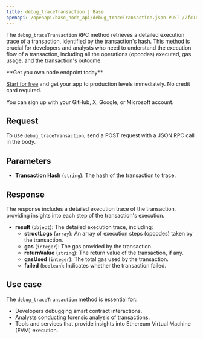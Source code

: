 ---
title: debug_traceTransaction | Base
openapi: /openapi/base_node_api/debug_traceTransaction.json POST /2fc1de7f08c0465f6a28e3c355e0cb14
---

The `debug_traceTransaction` RPC method retrieves a detailed execution trace of a transaction, identified by the transaction's hash. This method is crucial for developers and analysts who need to understand the execution flow of a transaction, including all the operations (opcodes) executed, gas usage, and the transaction's outcome.

<Check>
**Get you own node endpoint today**

[Start for free](https://console.chainstack.com/) and get your app to production levels immediately. No credit card required.

You can sign up with your GitHub, X, Google, or Microsoft account.
</Check>


## Request

To use `debug_traceTransaction`, send a POST request with a JSON RPC call in the body.

## Parameters

* **Transaction Hash** (`string`): The hash of the transaction to trace.

## Response

The response includes a detailed execution trace of the transaction, providing insights into each step of the transaction's execution.

* **result** (`object`): The detailed execution trace, including:
  + **structLogs** (`array`): An array of execution steps (opcodes) taken by the transaction.
  + **gas** (`integer`): The gas provided by the transaction.
  + **returnValue** (`string`): The return value of the transaction, if any.
  + **gasUsed** (`integer`): The total gas used by the transaction.
  + **failed** (`boolean`): Indicates whether the transaction failed.

## Use case

The `debug_traceTransaction` method is essential for:

* Developers debugging smart contract interactions.
* Analysts conducting forensic analysis of transactions.
* Tools and services that provide insights into Ethereum Virtual Machine (EVM) execution.
